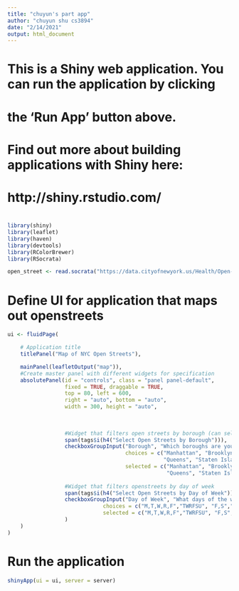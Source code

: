 ---
title: "chuyun's part app"
author: "chuyun shu cs3894"
date: "2/14/2021"
output: html_document
---

#
# This is a Shiny web application. You can run the application by clicking
# the 'Run App' button above.
#
# Find out more about building applications with Shiny here:
#
#    http://shiny.rstudio.com/
#

```{r load libraries and data, warning=FALSE, message=FALSE, include=FALSE}
library(shiny)
library(leaflet)
library(haven)
library(devtools)
library(RColorBrewer)
library(RSocrata)

open_street <- read.socrata("https://data.cityofnewyork.us/Health/Open-Streets-Locations/uiay-nctu")

```


# Define UI for application that maps out openstreets

```{r ui, warning=FALSE}
ui <- fluidPage(

    # Application title
    titlePanel("Map of NYC Open Streets"),

    mainPanel(leafletOutput("map")),
    #Create master panel with different widgets for specification
    absolutePanel(id = "controls", class = "panel panel-default", 
                  fixed = TRUE, draggable = TRUE,
                  top = 80, left = 600, 
                  right = "auto", bottom = "auto", 
                  width = 300, height = "auto",
                  
                 
                              
                  #Widget that filters open streets by borough (can select multiple)
                  span(tags$i(h4("Select Open Streets by Borough"))),
                  checkboxGroupInput("Borough", "Which boroughs are you interested in?",
                                     choices = c("Manhattan", "Brooklyn", "Bronx",
                                                 "Queens", "Staten Island"),
                                     selected = c("Manhattan", "Brooklyn", "Bronx",
                                                  "Queens", "Staten Island")),
                  
                  #Widget that filters openstreets by day of week
                  span(tags$i(h4("Select Open Streets by Day of Week"))),
                  checkboxGroupInput("Day of Week", "What days of the week is this open street becoming public",
                              choices = c("M,T,W,R,F","TWRFSU", "F,S","S,U","FSU","RFSU","ALL"),
                              selected = c("M,T,W,R,F","TWRFSU", "F,S","S,U","FSU","RFSU","ALL")
                  )
    )
)
```

# Run the application 
```{r run app}
shinyApp(ui = ui, server = server)
```